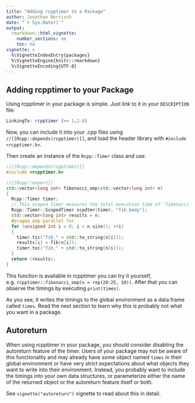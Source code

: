 ```yaml
---
title: "Adding rcpptimer to a Package"
author: Jonathan Berrisch
date: "`r Sys.Date()`"
output:
  rmarkdown::html_vignette:
    number_sections: no
    toc: no
vignette: >
  %\VignetteIndexEntry{packages}
  %\VignetteEngine{knitr::rmarkdown}
  %\VignetteEncoding{UTF-8}
---
```


## Adding rcpptimer to your Package

Using rcpptimer in your package is simple. Just link to it in your `DESCRIPTION` file:

```r
LinkingTo: rcpptimer (>= 1.2.0)
```

Now, you can include it into your .cpp files using `//[[Rcpp::depends(rcpptimer)]]`, and load the header library with `#include <rcpptimer.h>`. 

Then create an instance of the `Rcpp::Timer` class and use:

```c++
//[[Rcpp::depends(rcpptimer)]]
#include <rcpptimer.h>

//[[Rcpp::export]]
std::vector<long int> fibonacci_omp(std::vector<long int> n)
{
  Rcpp::Timer timer;
  // This scoped timer measures the total execution time of 'fibonacci'
  Rcpp::Timer::ScopedTimer scpdtmr(timer, "fib_body");
  std::vector<long int> results = n;
  #pragma omp parallel for
  for (unsigned int i = 0; i < n.size(); ++i)
  {
    timer.tic("fib_" + std::to_string(n[i]));
    results[i] = fib(n[i]);
    timer.toc("fib_" + std::to_string(n[i]));
  }
  return (results);
}
```
This function is available in rcpptimer you can try it yourself, e.g.  `rcpptimer::fibonacci_omp(n = rep(20:25, 10))`. After that you can observe the timings by executing `print(times)`.

As you see, it writes the timings to the global environment as a data.frame called `times`. Read the next section to learn why this is probably not what you want in a package. 

## Autoreturn

When using rcpptimer in your package, you should consider disabling the autoreturn feature of the timer. Users of your package may not be aware of this functionality and may already have some object named `times` in their global environment or have very strict expectations about what objects they want to write into their environment.
Instead, you probably want to include the timings into your own data structures, or parameterize either the name of the returned object or the autoreturn feature itself or both.

See `vignette("autoreturn")` vignette to read about this in detail.